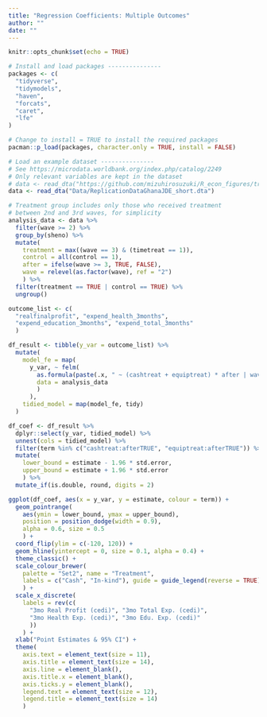```yaml
---
title: "Regression Coefficients: Multiple Outcomes"
author: ""
date: ""
---
```


```r
knitr::opts_chunk$set(echo = TRUE)
```

```r
# Install and load packages ---------------
packages <- c(
  "tidyverse",
  "tidymodels",
  "haven",
  "forcats",
  "caret",
  "lfe"
)

# Change to install = TRUE to install the required packages
pacman::p_load(packages, character.only = TRUE, install = FALSE)

# Load an example dataset ---------------
# See https://microdata.worldbank.org/index.php/catalog/2249
# Only relevant variables are kept in the dataset
# data <- read_dta("https://github.com/mizuhirosuzuki/R_econ_figures/tree/master/Library/Data/ReplicationDataGhanaJDE_short.dta")
data <- read_dta("Data/ReplicationDataGhanaJDE_short.dta")

# Treatment group includes only those who received treatment 
# between 2nd and 3rd waves, for simplicity
analysis_data <- data %>%
  filter(wave >= 2) %>%
  group_by(sheno) %>%
  mutate(
    treatment = max((wave == 3) & (timetreat == 1)),
    control = all(control == 1),
    after = ifelse(wave >= 3, TRUE, FALSE),
    wave = relevel(as.factor(wave), ref = "2")
    ) %>%
  filter(treatment == TRUE | control == TRUE) %>%
  ungroup()

outcome_list <- c(
  "realfinalprofit", "expend_health_3months", 
  "expend_education_3months", "expend_total_3months"
  )

df_result <- tibble(y_var = outcome_list) %>%
  mutate(
    model_fe = map(
      y_var, ~ felm(
        as.formula(paste(.x, " ~ (cashtreat + equiptreat) * after | wave + sheno | 0 | sheno")), 
        data = analysis_data
        )
      ),
    tidied_model = map(model_fe, tidy)
  )

df_coef <- df_result %>%
  dplyr::select(y_var, tidied_model) %>%
  unnest(cols = tidied_model) %>%
  filter(term %in% c("cashtreat:afterTRUE", "equiptreat:afterTRUE")) %>%
  mutate(
    lower_bound = estimate - 1.96 * std.error,
    upper_bound = estimate + 1.96 * std.error
    ) %>%
  mutate_if(is.double, round, digits = 2) 

ggplot(df_coef, aes(x = y_var, y = estimate, colour = term)) + 
  geom_pointrange(
    aes(ymin = lower_bound, ymax = upper_bound), 
    position = position_dodge(width = 0.9),
    alpha = 0.6, size = 0.5
    ) +
  coord_flip(ylim = c(-120, 120)) + 
  geom_hline(yintercept = 0, size = 0.1, alpha = 0.4) + 
  theme_classic() +
  scale_colour_brewer(
    palette = "Set2", name = "Treatment", 
    labels = c("Cash", "In-kind"), guide = guide_legend(reverse = TRUE)
    ) +
  scale_x_discrete(
    labels = rev(c(
      "3mo Real Profit (cedi)", "3mo Total Exp. (cedi)", 
      "3mo Health Exp. (cedi)", "3mo Edu. Exp. (cedi)"
      ))
    ) +
  xlab("Point Estimates & 95% CI") +
  theme(
    axis.text = element_text(size = 11),
    axis.title = element_text(size = 14),
    axis.line = element_blank(),
    axis.title.x = element_blank(),
    axis.ticks.y = element_blank(),
    legend.text = element_text(size = 12),
    legend.title = element_text(size = 14)
    )

```

